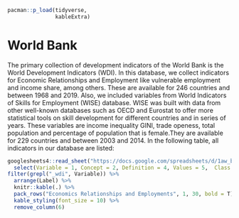 ```r
pacman::p_load(tidyverse,
               kableExtra)
```

# World Bank

The primary collection of development indicators of the World Bank is the World Development Indicators (WDI). In this database, we collect indicators for Economic Relationships and Employment like vulnerable employment and income share, among others. These are available for 246 countries and between 1968 and 2019.
Also, we included variables from World Indicators of Skills for Employment (WISE) database. WISE was built with data from other well-known databases such as OECD and Eurostat to offer more statistical tools on skill development for different countries and in series of years. These variables are income inequality GINI, trade openess, total population and percentage of population that is female.They are available for 229 countries and between 2003 and 2014.
In the following table, all indicators in our database are listed:

```r

googlesheets4::read_sheet("https://docs.google.com/spreadsheets/d/1aw_byhiC4b_0XPcTDtsCpCeJHabK38i4pCmkHshYMB8/edit#gid=0", range = c("B268:N309"), sheet= "Variables", col_names = F) %>%
  select(Variable = 1, Concept = 2, Definition = 4, Values = 5,  Class = 6, Label = 13) %>%
filter(grepl("_wdi", Variable)) %>% 
  arrange(Label) %>%
  knitr::kable(.) %>% 
  pack_rows("Economics Relationships and Employments", 1, 30, bold = T) %>%
  kable_styling(font_size = 10) %>% 
  remove_column(6)

```
